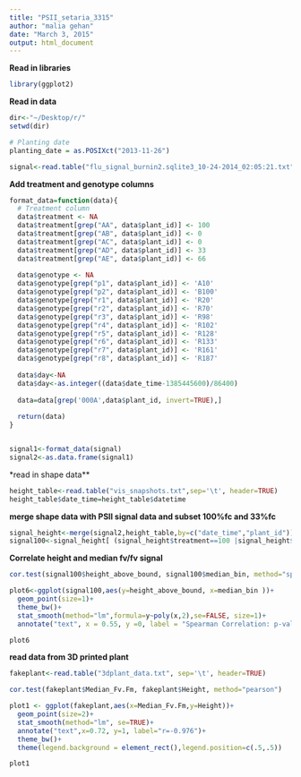 ```yaml
---
title: "PSII_setaria_3315"
author: "malia gehan"
date: "March 3, 2015"
output: html_document
---
```


**Read in libraries**

```r
library(ggplot2)
```

**Read in data**

```r
dir<-"~/Desktop/r/"
setwd(dir)

# Planting date
planting_date = as.POSIXct("2013-11-26")

signal<-read.table("flu_signal_burnin2.sqlite3_10-24-2014_02:05:21.txt", sep=',', header=TRUE)

```

**Add treatment and genotype columns**

```r
format_data=function(data){
  # Treatment column
  data$treatment <- NA
  data$treatment[grep("AA", data$plant_id)] <- 100
  data$treatment[grep("AB", data$plant_id)] <- 0
  data$treatment[grep("AC", data$plant_id)] <- 0
  data$treatment[grep("AD", data$plant_id)] <- 33
  data$treatment[grep("AE", data$plant_id)] <- 66
  
  data$genotype <- NA
  data$genotype[grep("p1", data$plant_id)] <- 'A10'
  data$genotype[grep("p2", data$plant_id)] <- 'B100'
  data$genotype[grep("r1", data$plant_id)] <- 'R20'
  data$genotype[grep("r2", data$plant_id)] <- 'R70'
  data$genotype[grep("r3", data$plant_id)] <- 'R98'
  data$genotype[grep("r4", data$plant_id)] <- 'R102'
  data$genotype[grep("r5", data$plant_id)] <- 'R128'
  data$genotype[grep("r6", data$plant_id)] <- 'R133'
  data$genotype[grep("r7", data$plant_id)] <- 'R161'
  data$genotype[grep("r8", data$plant_id)] <- 'R187'
  
  data$day<-NA
  data$day<-as.integer((data$date_time-1385445600)/86400) 
  
  data=data[grep('000A',data$plant_id, invert=TRUE),]
  
  return(data)
}


signal1<-format_data(signal)
signal2<-as.data.frame(signal1)

```

*read in shape data**

```r
height_table<-read.table("vis_snapshots.txt",sep='\t', header=TRUE)
height_table$date_time=height_table$datetime

```

**merge shape data with PSII signal data and subset 100%fc and 33%fc**

```r
signal_height<-merge(signal2,height_table,by=c("date_time","plant_id")) 
signal100<-signal_height[ (signal_height$treatment==100 |signal_height$treatment==33),]

```

**Correlate height and median fv/fv signal**

```r
cor.test(signal100$height_above_bound, signal100$median_bin, method="spearman")

```

```r
plot6<-ggplot(signal100,aes(y=height_above_bound, x=median_bin ))+
  geom_point(size=1)+
  theme_bw()+
  stat_smooth(method="lm",formula=y~poly(x,2),se=FALSE, size=1)+
  annotate("text", x = 0.55, y =0, label = "Spearman Correlation: p-value < 2.2e-16 rho=-0.852")

plot6

```
         
**read data from 3D printed plant**

```r
fakeplant<-read.table("3dplant_data.txt", sep='\t', header=TRUE)

cor.test(fakeplant$Median_Fv.Fm, fakeplant$Height, method="pearson")
```

```r
plot1 <- ggplot(fakeplant,aes(x=Median_Fv.Fm,y=Height))+
  geom_point(size=2)+
  stat_smooth(method="lm", se=TRUE)+
  annotate("text",x=0.72, y=1, label="r=-0.976")+
  theme_bw()+
  theme(legend.background = element_rect(),legend.position=c(.5,.5))

plot1

```
